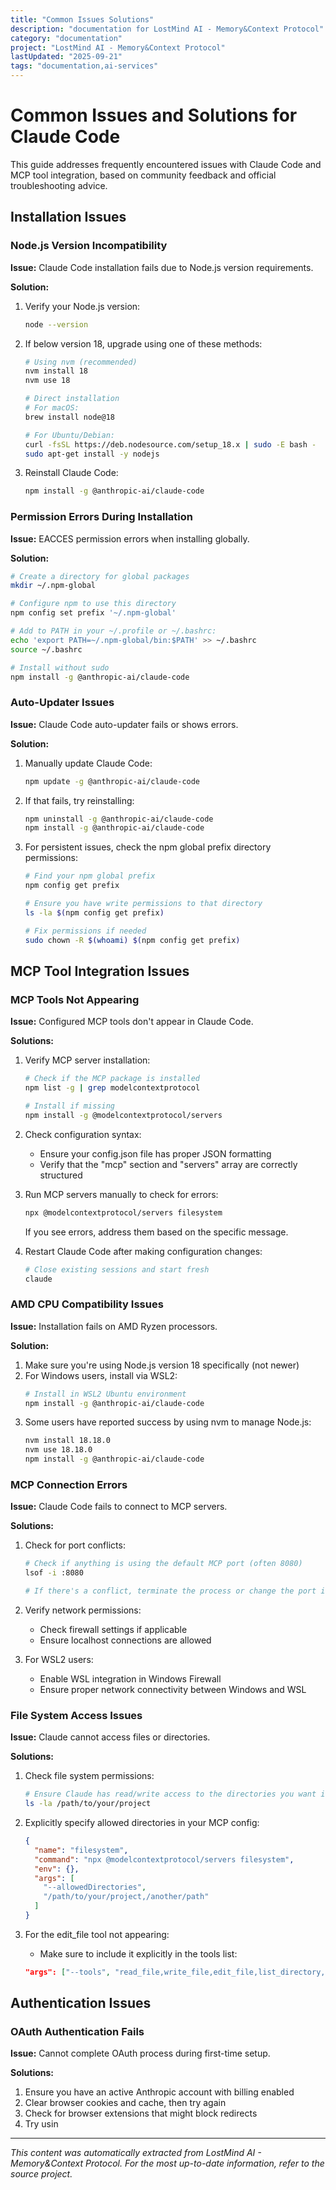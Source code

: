```yaml
---
title: "Common Issues Solutions"
description: "documentation for LostMind AI - Memory&Context Protocol"
category: "documentation"
project: "LostMind AI - Memory&Context Protocol"
lastUpdated: "2025-09-21"
tags: "documentation,ai-services"
---
```


# Common Issues and Solutions for Claude Code

This guide addresses frequently encountered issues with Claude Code and MCP tool integration, based on community feedback and official troubleshooting advice.

## Installation Issues

### Node.js Version Incompatibility

**Issue:** Claude Code installation fails due to Node.js version requirements.

**Solution:**
1. Verify your Node.js version:
   ```bash
   node --version
   ```
2. If below version 18, upgrade using one of these methods:
   ```bash
   # Using nvm (recommended)
   nvm install 18
   nvm use 18
   
   # Direct installation
   # For macOS:
   brew install node@18
   
   # For Ubuntu/Debian:
   curl -fsSL https://deb.nodesource.com/setup_18.x | sudo -E bash -
   sudo apt-get install -y nodejs
   ```
3. Reinstall Claude Code:
   ```bash
   npm install -g @anthropic-ai/claude-code
   ```

### Permission Errors During Installation

**Issue:** EACCES permission errors when installing globally.

**Solution:**
```bash
# Create a directory for global packages
mkdir ~/.npm-global

# Configure npm to use this directory
npm config set prefix '~/.npm-global'

# Add to PATH in your ~/.profile or ~/.bashrc:
echo 'export PATH=~/.npm-global/bin:$PATH' >> ~/.bashrc
source ~/.bashrc

# Install without sudo
npm install -g @anthropic-ai/claude-code
```

### Auto-Updater Issues

**Issue:** Claude Code auto-updater fails or shows errors.

**Solution:**
1. Manually update Claude Code:
   ```bash
   npm update -g @anthropic-ai/claude-code
   ```
2. If that fails, try reinstalling:
   ```bash
   npm uninstall -g @anthropic-ai/claude-code
   npm install -g @anthropic-ai/claude-code
   ```
3. For persistent issues, check the npm global prefix directory permissions:
   ```bash
   # Find your npm global prefix
   npm config get prefix
   
   # Ensure you have write permissions to that directory
   ls -la $(npm config get prefix)
   
   # Fix permissions if needed
   sudo chown -R $(whoami) $(npm config get prefix)
   ```

## MCP Tool Integration Issues

### MCP Tools Not Appearing

**Issue:** Configured MCP tools don't appear in Claude Code.

**Solutions:**

1. Verify MCP server installation:
   ```bash
   # Check if the MCP package is installed
   npm list -g | grep modelcontextprotocol
   
   # Install if missing
   npm install -g @modelcontextprotocol/servers
   ```

2. Check configuration syntax:
   - Ensure your config.json file has proper JSON formatting
   - Verify that the "mcp" section and "servers" array are correctly structured

3. Run MCP servers manually to check for errors:
   ```bash
   npx @modelcontextprotocol/servers filesystem
   ```
   If you see errors, address them based on the specific message.

4. Restart Claude Code after making configuration changes:
   ```bash
   # Close existing sessions and start fresh
   claude
   ```

### AMD CPU Compatibility Issues

**Issue:** Installation fails on AMD Ryzen processors.

**Solution:**
1. Make sure you're using Node.js version 18 specifically (not newer)
2. For Windows users, install via WSL2:
   ```bash
   # Install in WSL2 Ubuntu environment
   npm install -g @anthropic-ai/claude-code
   ```
3. Some users have reported success by using nvm to manage Node.js:
   ```bash
   nvm install 18.18.0
   nvm use 18.18.0
   npm install -g @anthropic-ai/claude-code
   ```

### MCP Connection Errors

**Issue:** Claude Code fails to connect to MCP servers.

**Solutions:**
1. Check for port conflicts:
   ```bash
   # Check if anything is using the default MCP port (often 8080)
   lsof -i :8080
   
   # If there's a conflict, terminate the process or change the port in your MCP config
   ```

2. Verify network permissions:
   - Check firewall settings if applicable
   - Ensure localhost connections are allowed

3. For WSL2 users:
   - Enable WSL integration in Windows Firewall
   - Ensure proper network connectivity between Windows and WSL

### File System Access Issues

**Issue:** Claude cannot access files or directories.

**Solutions:**
1. Check file system permissions:
   ```bash
   # Ensure Claude has read/write access to the directories you want it to work with
   ls -la /path/to/your/project
   ```

2. Explicitly specify allowed directories in your MCP config:
   ```json
   {
     "name": "filesystem",
     "command": "npx @modelcontextprotocol/servers filesystem",
     "env": {},
     "args": [
       "--allowedDirectories", 
       "/path/to/your/project,/another/path"
     ]
   }
   ```

3. For the edit_file tool not appearing:
   - Make sure to include it explicitly in the tools list:
   ```json
   "args": ["--tools", "read_file,write_file,edit_file,list_directory,create_directory"]
   ```

## Authentication Issues

### OAuth Authentication Fails

**Issue:** Cannot complete OAuth process during first-time setup.

**Solutions:**
1. Ensure you have an active Anthropic account with billing enabled
2. Clear browser cookies and cache, then try again
3. Check for browser extensions that might block redirects
4. Try usin

---
*This content was automatically extracted from LostMind AI - Memory&Context Protocol. For the most up-to-date information, refer to the source project.*
